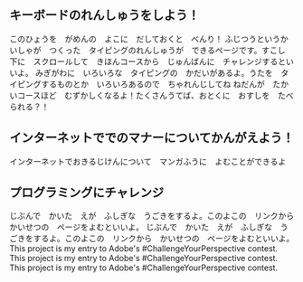 ## キーボードのれんしゅうをしよう！

<ProjectCard title="ローマ字表" link="https://arschool.co.jp/blog/wp-content/uploads/2020/05/0b0da253b100b715a43bb24ef61cd529.pdf" bg="linear-gradient(to right, #D4145A 0%, #FBB03B 100%)">
このひょうを　がめんの　よこに　だしておくと　べんり！
</ProjectCard>

<ProjectCard title="めざせ！タイピングマスター - FMVキッズ : 富士通パソコン" link="https://azby.fmworld.net/kids/typing/" bg="linear-gradient(to right, #D4145A 0%, #FBB03B 100%)">
ふじつうというかいしゃが　つくった　タイピングのれんしゅうが　できるページです。すこし　下に　スクロールして　きほんコースから　じゅんばんに　チャレンジするといいよ。
</ProjectCard>

<ProjectCard title="こどもタイピング | タイピング練習の「マイタイピング」" link="https://typing.twi1.me/game/3880" bg="linear-gradient(to right, #D4145A 0%, #FBB03B 100%)">
みぎがわに　いろいろな　タイピングの　かだいがあるよ。うたを　タイピングするものとか　いろいろあるので　ちゃれんじしてね
</ProjectCard>

<ProjectCard title="【寿司打】WebGL版" link="http://typingx0.net/sushida/" bg="linear-gradient(to right, #D4145A 0%, #FBB03B 100%)">
ねだんが　たかいコースほど　むずかしくなるよ！たくさんうてば、おとくに　おすしを　たべられる？！
</ProjectCard>

## インターネットででのマナーについてかんがえよう！

<ProjectCard title="教えて！なるほど！インターネット｜進研ゼミ小学講座の会員サイト【チャレンジウェブ】" link="https://sgaku.benesse.ne.jp/sho/all/others/oshiete/" bg="linear-gradient(to right, #D4145A 0%, #FBB03B 100%)">
インターネットでおきるじけんについて　マンガふうに　よむことができるよ
</ProjectCard>

## プログラミングにチャレンジ

<ProjectCard title="ビスケット viscuit | コンピュータは粘土だ!!" link="https://www.viscuit.com/" bg="linear-gradient(to right, #D4145A 0%, #FBB03B 100%)">
じぶんで　かいた　えが　ふしぎな　うごきをするよ。このよこの　リンクから　かいせつの　ページをよむといいよ。
</ProjectCard>

<ProjectCard title="ビスケット レシピ | すいぞくかんをつくろう！" link="https://kidsc2.org/recipes/15/chapters" bg="linear-gradient(to right, #D4145A 0%, #FBB03B 100%)">
じぶんで　かいた　えが　ふしぎな　うごきをするよ。このよこの　リンクから　かいせつの　ページをよむといいよ。
</ProjectCard>

<ProjectCard title="CodeMonkey" link="https://app.codemonkey.com/challenges/0" bg="linear-gradient(to right, #D4145A 0%, #FBB03B 100%)">
This project is my entry to Adobe's #ChallengeYourPerspective contest.
</ProjectCard>

<ProjectCard title="HOUROFCODE" link="https://hourofcode.com/jp/learn" bg="linear-gradient(to right, #D4145A 0%, #FBB03B 100%)">
This project is my entry to Adobe's #ChallengeYourPerspective contest.
</ProjectCard>

<ProjectCard title="プログラミン | 文部科学省" link="https://www.mext.go.jp/programin/" bg="linear-gradient(to right, #D4145A 0%, #FBB03B 100%)">
This project is my entry to Adobe's #ChallengeYourPerspective contest.
</ProjectCard>







